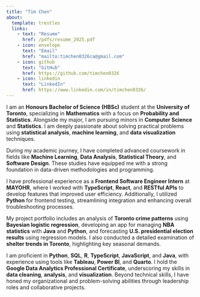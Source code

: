 ```yaml
---
title: "Tim Chen"
about:
  template: trestles
  links:
    - text: "Resume"
      href: /pdfs/resume_2025.pdf
    - icon: envelope
      text: "Email"
      href: "mailto:timchen0326ca@gmail.com"
    - icon: github
      text: "GitHub"
      href: https://github.com/timchen0326
    - icon: linkedin
      text: "LinkedIn"
      href: https://www.linkedin.com/in/timchen0326/
---
```


I am an **Honours Bachelor of Science (HBSc)** student at the **University of Toronto**, specializing in **Mathematics** with a focus on **Probability and Statistics**. Alongside my major, I am pursuing minors in **Computer Science** and **Statistics**. I am deeply passionate about solving practical problems using **statistical analysis**, **machine learning**, and **data visualization** techniques.

During my academic journey, I have completed advanced coursework in fields like **Machine Learning**, **Data Analysis**, **Statistical Theory**, and **Software Design**. These studies have equipped me with a strong foundation in data-driven methodologies and programming.

I have professional experience as a **Frontend Software Engineer Intern** at **MAYOHR**, where I worked with **TypeScript**, **React**, and **RESTful APIs** to develop features that improved user efficiency. Additionally, I utilized **Python** for frontend testing, streamlining integration and enhancing overall troubleshooting processes.

My project portfolio includes an analysis of **Toronto crime patterns** using **Bayesian logistic regression**, developing an app for managing **NBA statistics** with **Java** and **Python**, and forecasting **U.S. presidential election results** using regression models. I also conducted a detailed examination of **shelter trends in Toronto**, highlighting key seasonal demands.

I am proficient in **Python**, **SQL**, **R**, **TypeScript**, **JavaScript**, and **Java**, with experience using tools like **Tableau**, **Power BI**, and **Quarto**. I hold the **Google Data Analytics Professional Certificate**, underscoring my skills in **data cleaning**, **analysis**, and **visualization**. Beyond technical skills, I have honed my organizational and problem-solving abilities through leadership roles and collaborative projects.
